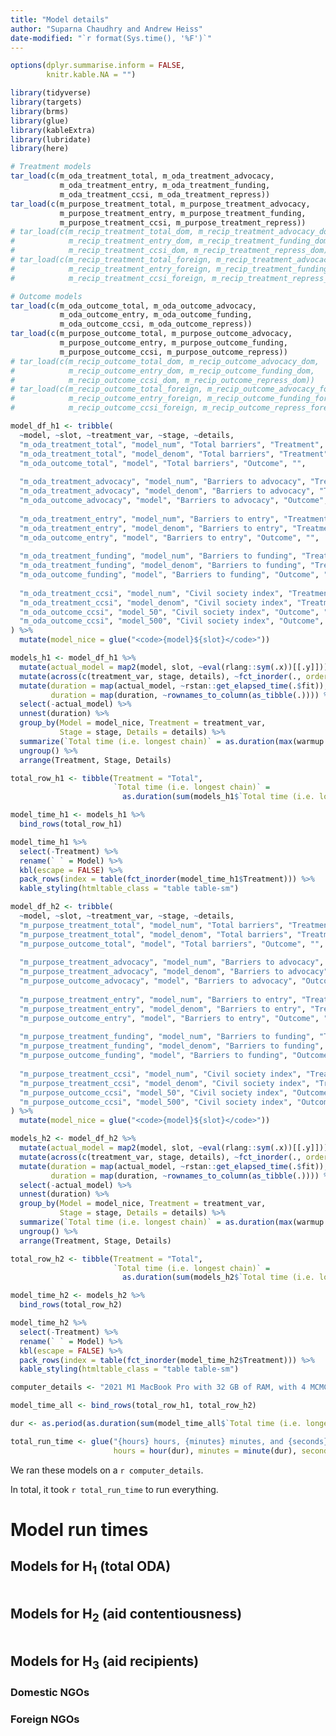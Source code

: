 ```yaml
---
title: "Model details"
author: "Suparna Chaudhry and Andrew Heiss"
date-modified: "`r format(Sys.time(), '%F')`"
---
```


```r
options(dplyr.summarise.inform = FALSE,
        knitr.kable.NA = "")
```

```r
library(tidyverse)
library(targets)
library(brms)
library(glue)
library(kableExtra)
library(lubridate)
library(here)

# Treatment models
tar_load(c(m_oda_treatment_total, m_oda_treatment_advocacy, 
           m_oda_treatment_entry, m_oda_treatment_funding, 
           m_oda_treatment_ccsi, m_oda_treatment_repress))
tar_load(c(m_purpose_treatment_total, m_purpose_treatment_advocacy,
           m_purpose_treatment_entry, m_purpose_treatment_funding,
           m_purpose_treatment_ccsi, m_purpose_treatment_repress))
# tar_load(c(m_recip_treatment_total_dom, m_recip_treatment_advocacy_dom, 
#            m_recip_treatment_entry_dom, m_recip_treatment_funding_dom, 
#            m_recip_treatment_ccsi_dom, m_recip_treatment_repress_dom))
# tar_load(c(m_recip_treatment_total_foreign, m_recip_treatment_advocacy_foreign, 
#            m_recip_treatment_entry_foreign, m_recip_treatment_funding_foreign, 
#            m_recip_treatment_ccsi_foreign, m_recip_treatment_repress_foreign))

# Outcome models
tar_load(c(m_oda_outcome_total, m_oda_outcome_advocacy, 
           m_oda_outcome_entry, m_oda_outcome_funding,
           m_oda_outcome_ccsi, m_oda_outcome_repress))
tar_load(c(m_purpose_outcome_total, m_purpose_outcome_advocacy,
           m_purpose_outcome_entry, m_purpose_outcome_funding,
           m_purpose_outcome_ccsi, m_purpose_outcome_repress))
# tar_load(c(m_recip_outcome_total_dom, m_recip_outcome_advocacy_dom, 
#            m_recip_outcome_entry_dom, m_recip_outcome_funding_dom,
#            m_recip_outcome_ccsi_dom, m_recip_outcome_repress_dom))
# tar_load(c(m_recip_outcome_total_foreign, m_recip_outcome_advocacy_foreign, 
#            m_recip_outcome_entry_foreign, m_recip_outcome_funding_foreign,
#            m_recip_outcome_ccsi_foreign, m_recip_outcome_repress_foreign))
```

```r
model_df_h1 <- tribble(
  ~model, ~slot, ~treatment_var, ~stage, ~details,
  "m_oda_treatment_total", "model_num", "Total barriers", "Treatment", "Numerator",
  "m_oda_treatment_total", "model_denom", "Total barriers", "Treatment", "Denominator",
  "m_oda_outcome_total", "model", "Total barriers", "Outcome", "",
  
  "m_oda_treatment_advocacy", "model_num", "Barriers to advocacy", "Treatment", "Numerator",
  "m_oda_treatment_advocacy", "model_denom", "Barriers to advocacy", "Treatment", "Denominator",
  "m_oda_outcome_advocacy", "model", "Barriers to advocacy", "Outcome", "",
  
  "m_oda_treatment_entry", "model_num", "Barriers to entry", "Treatment", "Numerator",
  "m_oda_treatment_entry", "model_denom", "Barriers to entry", "Treatment", "Denominator",
  "m_oda_outcome_entry", "model", "Barriers to entry", "Outcome", "",
  
  "m_oda_treatment_funding", "model_num", "Barriers to funding", "Treatment", "Numerator",
  "m_oda_treatment_funding", "model_denom", "Barriers to funding", "Treatment", "Denominator",
  "m_oda_outcome_funding", "model", "Barriers to funding", "Outcome", "",
  
  "m_oda_treatment_ccsi", "model_num", "Civil society index", "Treatment", "Numerator",
  "m_oda_treatment_ccsi", "model_denom", "Civil society index", "Treatment", "Denominator",
  "m_oda_outcome_ccsi", "model_50", "Civil society index", "Outcome", "IPTW truncated at 50",
  "m_oda_outcome_ccsi", "model_500", "Civil society index", "Outcome", "IPTW truncated at 500"
) %>% 
  mutate(model_nice = glue("<code>{model}${slot}</code>"))

models_h1 <- model_df_h1 %>% 
  mutate(actual_model = map2(model, slot, ~eval(rlang::sym(.x))[[.y]])) %>% 
  mutate(across(c(treatment_var, stage, details), ~fct_inorder(., ordered = TRUE))) %>% 
  mutate(duration = map(actual_model, ~rstan::get_elapsed_time(.$fit)),
         duration = map(duration, ~rownames_to_column(as_tibble(.)))) %>% 
  select(-actual_model) %>% 
  unnest(duration) %>% 
  group_by(Model = model_nice, Treatment = treatment_var, 
           Stage = stage, Details = details) %>% 
  summarize(`Total time (i.e. longest chain)` = as.duration(max(warmup + sample))) %>%
  ungroup() %>% 
  arrange(Treatment, Stage, Details)

total_row_h1 <- tibble(Treatment = "Total", 
                       `Total time (i.e. longest chain)` =
                         as.duration(sum(models_h1$`Total time (i.e. longest chain)`)))

model_time_h1 <- models_h1 %>% 
  bind_rows(total_row_h1)

model_time_h1 %>% 
  select(-Treatment) %>% 
  rename(` ` = Model) %>% 
  kbl(escape = FALSE) %>% 
  pack_rows(index = table(fct_inorder(model_time_h1$Treatment))) %>% 
  kable_styling(htmltable_class = "table table-sm")
```

```r
model_df_h2 <- tribble(
  ~model, ~slot, ~treatment_var, ~stage, ~details,
  "m_purpose_treatment_total", "model_num", "Total barriers", "Treatment", "Numerator",
  "m_purpose_treatment_total", "model_denom", "Total barriers", "Treatment", "Denominator",
  "m_purpose_outcome_total", "model", "Total barriers", "Outcome", "",
  
  "m_purpose_treatment_advocacy", "model_num", "Barriers to advocacy", "Treatment", "Numerator",
  "m_purpose_treatment_advocacy", "model_denom", "Barriers to advocacy", "Treatment", "Denominator",
  "m_purpose_outcome_advocacy", "model", "Barriers to advocacy", "Outcome", "",
  
  "m_purpose_treatment_entry", "model_num", "Barriers to entry", "Treatment", "Numerator",
  "m_purpose_treatment_entry", "model_denom", "Barriers to entry", "Treatment", "Denominator",
  "m_purpose_outcome_entry", "model", "Barriers to entry", "Outcome", "",
  
  "m_purpose_treatment_funding", "model_num", "Barriers to funding", "Treatment", "Numerator",
  "m_purpose_treatment_funding", "model_denom", "Barriers to funding", "Treatment", "Denominator",
  "m_purpose_outcome_funding", "model", "Barriers to funding", "Outcome", "",
  
  "m_purpose_treatment_ccsi", "model_num", "Civil society index", "Treatment", "Numerator",
  "m_purpose_treatment_ccsi", "model_denom", "Civil society index", "Treatment", "Denominator",
  "m_purpose_outcome_ccsi", "model_50", "Civil society index", "Outcome", "IPTW truncated at 50",
  "m_purpose_outcome_ccsi", "model_500", "Civil society index", "Outcome", "IPTW truncated at 500"
) %>% 
  mutate(model_nice = glue("<code>{model}${slot}</code>"))

models_h2 <- model_df_h2 %>% 
  mutate(actual_model = map2(model, slot, ~eval(rlang::sym(.x))[[.y]])) %>% 
  mutate(across(c(treatment_var, stage, details), ~fct_inorder(., ordered = TRUE))) %>% 
  mutate(duration = map(actual_model, ~rstan::get_elapsed_time(.$fit)),
         duration = map(duration, ~rownames_to_column(as_tibble(.)))) %>% 
  select(-actual_model) %>% 
  unnest(duration) %>% 
  group_by(Model = model_nice, Treatment = treatment_var, 
           Stage = stage, Details = details) %>% 
  summarize(`Total time (i.e. longest chain)` = as.duration(max(warmup + sample))) %>%
  ungroup() %>% 
  arrange(Treatment, Stage, Details)

total_row_h2 <- tibble(Treatment = "Total", 
                       `Total time (i.e. longest chain)` =
                         as.duration(sum(models_h2$`Total time (i.e. longest chain)`)))

model_time_h2 <- models_h2 %>% 
  bind_rows(total_row_h2)

model_time_h2 %>% 
  select(-Treatment) %>% 
  rename(` ` = Model) %>% 
  kbl(escape = FALSE) %>% 
  pack_rows(index = table(fct_inorder(model_time_h2$Treatment))) %>% 
  kable_styling(htmltable_class = "table table-sm")
```

```r
computer_details <- "2021 M1 MacBook Pro with 32 GB of RAM, with 4 MCMC chains spread across 8 cores, with two CPU threads per chain, using Stan through brms through cmdstanr"

model_time_all <- bind_rows(total_row_h1, total_row_h2)

dur <- as.period(as.duration(sum(model_time_all$`Total time (i.e. longest chain)`)))

total_run_time <- glue("{hours} hours, {minutes} minutes, and {seconds} seconds",
                       hours = hour(dur), minutes = minute(dur), seconds = round(second(dur), 0))
```

We ran these models on a `r computer_details`. 

In total, it took `r total_run_time` to run everything.

# Model run times

## Models for H~1~ (total ODA)

```r
```

## Models for H~2~ (aid contentiousness)

```r
```

## Models for H~3~ (aid recipients)

### Domestic NGOs


### Foreign NGOs

